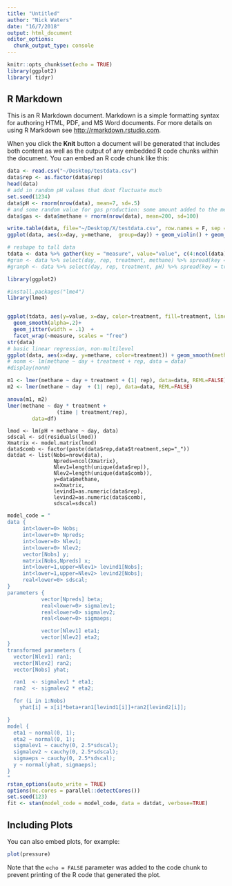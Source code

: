 ```yaml
---
title: "Untitled"
author: "Nick Waters"
date: "16/7/2018"
output: html_document
editor_options: 
  chunk_output_type: console
---
```


```r
knitr::opts_chunk$set(echo = TRUE)
library(ggplot2)
library( tidyr)
```

## R Markdown

This is an R Markdown document. Markdown is a simple formatting syntax for authoring HTML, PDF, and MS Word documents. For more details on using R Markdown see <http://rmarkdown.rstudio.com>.

When you click the **Knit** button a document will be generated that includes both content as well as the output of any embedded R code chunks within the document. You can embed an R code chunk like this:

```r
data <- read.csv("~/Desktop/testdata.csv")
data$rep <- as.factor(data$rep)
head(data)
# add in random pH values that dont fluctuate much
set.seed(1234)
data$pH <- rnorm(nrow(data), mean=7, sd=.5)
# and some random value for gas production: some amount added to the methan volume
data$gas <- data$methane + rnorm(nrow(data), mean=200, sd=100)

write.table(data, file="~/Desktop/X/testdata.csv", row.names = F, sep = ",")
ggplot(data, aes(x=day, y=methane,  group=day)) + geom_violin() + geom_jitter() 

# reshape to tall data
tdata <- data %>% gather(key = "measure", value="value", c(4:ncol(data)))
#gran <- data %>% select(day, rep, treatment, methane) %>% spread(key = treatment, value=methane)
#granph <- data %>% select(day, rep, treatment, pH) %>% spread(key = treatment, value=pH)
```





```r
library(ggplot2)

#install.packages("lme4")
library(lme4)


ggplot(tdata, aes(y=value, x=day, color=treatment, fill=treatment, linetype=treatment, shape=treatment))+
  geom_smooth(alpha=.2)+ 
  geom_jitter(width = .1)  +
  facet_wrap(~measure, scales = "free")
str(data)
# basic linear regression, non-multilevel
ggplot(data, aes(x=day, y=methane, color=treatment)) + geom_smooth(method = "lm", formula = y~x) + geom_point()
# nonm <- lm(methane ~ day + treatment + rep, data = data)
#display(nonm)

m1 <- lmer(methane ~ day + treatment + (1| rep), data=data, REML=FALSE)
m2 <- lmer(methane ~ day  + (1| rep), data=data, REML=FALSE)

anova(m1, m2)
lmer(methane ~ day * treatment + 
                (time | treatment/rep), 
        data=df)


```


```
lmod <- lm(pH + methane ~ day, data)
sdscal <- sd(residuals(lmod))
Xmatrix <- model.matrix(lmod)
data$comb <- factor(paste(data$rep,data$treatment,sep="_"))
datdat <- list(Nobs=nrow(data),
               Npreds=ncol(Xmatrix),
               Nlev1=length(unique(data$rep)),
               Nlev2=length(unique(data$comb)),
               y=data$methane,
               x=Xmatrix,
               levind1=as.numeric(data$rep),
               levind2=as.numeric(data$comb),
               sdscal=sdscal)

```


```r
model_code = "
data {
     int<lower=0> Nobs;
     int<lower=0> Npreds;
     int<lower=0> Nlev1;
     int<lower=0> Nlev2;
     vector[Nobs] y;
     matrix[Nobs,Npreds] x;
     int<lower=1,upper=Nlev1> levind1[Nobs];
     int<lower=1,upper=Nlev2> levind2[Nobs];
     real<lower=0> sdscal;
}
parameters {
           vector[Npreds] beta;
           real<lower=0> sigmalev1;
           real<lower=0> sigmalev2;
           real<lower=0> sigmaeps;

           vector[Nlev1] eta1;
           vector[Nlev2] eta2;
}
transformed parameters {
  vector[Nlev1] ran1;
  vector[Nlev2] ran2;
  vector[Nobs] yhat;

  ran1  <- sigmalev1 * eta1;
  ran2  <- sigmalev2 * eta2;

  for (i in 1:Nobs)
    yhat[i] = x[i]*beta+ran1[levind1[i]]+ran2[levind2[i]];

}
model {
  eta1 ~ normal(0, 1);
  eta2 ~ normal(0, 1);
  sigmalev1 ~ cauchy(0, 2.5*sdscal);
  sigmalev2 ~ cauchy(0, 2.5*sdscal);
  sigmaeps ~ cauchy(0, 2.5*sdscal);
  y ~ normal(yhat, sigmaeps);
}
"
rstan_options(auto_write = TRUE)
options(mc.cores = parallel::detectCores())
set.seed(123)
fit <- stan(model_code = model_code, data = datdat, verbose=TRUE)
```





## Including Plots

You can also embed plots, for example:




```r
plot(pressure)
```

Note that the `echo = FALSE` parameter was added to the code chunk to prevent printing of the R code that generated the plot.
